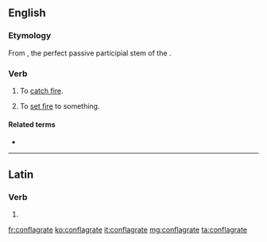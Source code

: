 ==English==

===Etymology===
From {{m|la||cōnflāgrāt-}}, the perfect passive participial stem of the {{etyl|la|en}} {{m|la|cōnflāgrō||I am consumed by fire”, “I set aflame}}.

===Verb===
{{en-verb|conflagrat}}

# {{label|en|intransitive}} To [[catch fire]]. {{defdate|17th century to the present}}
# {{label|en|transitive}} To [[set fire]] to something. {{defdate|17th century to the present}}

====Related terms====
* {{l|en|conflagration}}

----

==Latin==

===Verb===
{{la-verb-form|cōnflāgrāte}}

# {{inflection of|cōnflāgrō||1|p|pres|actv|impr|lang=la}}

[[fr:conflagrate]]
[[ko:conflagrate]]
[[it:conflagrate]]
[[mg:conflagrate]]
[[ta:conflagrate]]